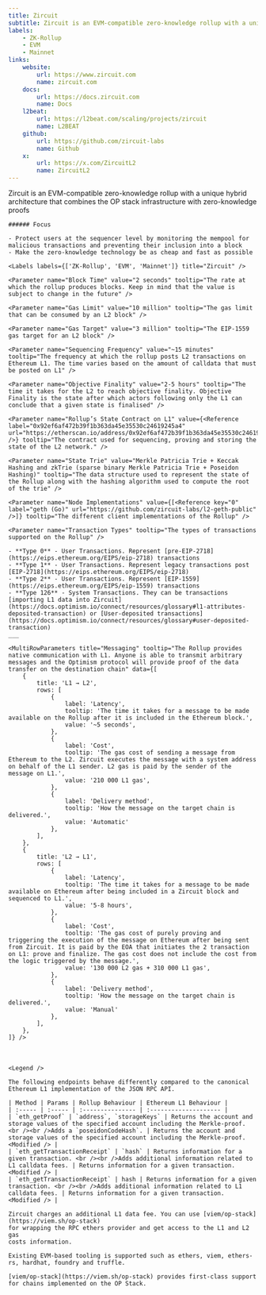 ```yaml
---
title: Zircuit
subtitle: Zircuit is an EVM-compatible zero-knowledge rollup with a unique hybrid architecture that combines the OP stack infrastructure with zero-knowledge proofs
labels:
    - ZK-Rollup
    - EVM
    - Mainnet
links:
    website:
        url: https://www.zircuit.com
        name: zircuit.com
    docs:
        url: https://docs.zircuit.com
        name: Docs
    l2beat:
        url: https://l2beat.com/scaling/projects/zircuit
        name: L2BEAT
    github:
        url: https://github.com/zircuit-labs
        name: Github
    x:
        url: https://x.com/ZircuitL2
        name: ZircuitL2
---
```


<Section title="Overview">
   Zircuit is an EVM-compatible zero-knowledge rollup with a unique hybrid architecture that combines the OP stack infrastructure with zero-knowledge proofs

    ###### Focus

    - Protect users at the sequencer level by monitoring the mempool for malicious transactions and preventing their inclusion into a block
    - Make the zero-knowledge technology be as cheap and fast as possible 

    <Labels labels={['ZK-Rollup', 'EVM', 'Mainnet']} title="Zircuit" />

</Section>

<Section title="General">

    <Parameter name="Block Time" value="2 seconds" tooltip="The rate at which the rollup produces blocks. Keep in mind that the value is subject to change in the future" />

    <Parameter name="Gas Limit" value="10 million" tooltip="The gas limit that can be consumed by an L2 block" />

    <Parameter name="Gas Target" value="3 million" tooltip="The EIP-1559 gas target for an L2 block" />

    <Parameter name="Sequencing Frequency" value="~15 minutes" tooltip="The frequency at which the rollup posts L2 transactions on Ethereum L1. The time varies based on the amount of calldata that must be posted on L1" />

    <Parameter name="Objective Finality" value="2-5 hours" tooltip="The time it takes for the L2 to reach objective finality. Objective Finality is the state after which actors following only the L1 can conclude that a given state is finalised" />

    <Parameter name="Rollup’s State Contract on L1" value={<Reference label="0x92ef6af472b39f1b363da45e35530c24619245a4" url="https://etherscan.io/address/0x92ef6af472b39f1b363da45e35530c24619245a4" />} tooltip="The contract used for sequencing, proving and storing the state of the L2 network." />

    <Parameter name="State Trie" value="Merkle Patricia Trie + Keccak Hashing and zkTrie (sparse binary Merkle Patricia Trie + Poseidon Hashing)" tooltip="The data structure used to represent the state of the Rollup along with the hashing algorithm used to compute the root of the trie" />

    <Parameter name="Node Implementations" value={[<Reference key="0" label="geth (Go)" url="https://github.com/zircuit-labs/l2-geth-public" />]} tooltip="The different client implementations of the Rollup" />

    <Parameter name="Transaction Types" tooltip="The types of transactions supported on the Rollup" />

    - **Type 0** - User Transactions. Represent [pre-EIP-2718](https://eips.ethereum.org/EIPS/eip-2718) transactions
    - **Type 1** - User Transactions. Represent legacy transactions post [EIP-2718](https://eips.ethereum.org/EIPS/eip-2718)
    - **Type 2** - User Transactions. Represent [EIP-1559](https://eips.ethereum.org/EIPS/eip-1559) transactions
    - **Type 126** - System Transactions. They can be transactions [importing L1 data into Zircuit](https://docs.optimism.io/connect/resources/glossary#l1-attributes-deposited-transaction) or [User-deposited transactions](https://docs.optimism.io/connect/resources/glossary#user-deposited-transaction)
    ___

    <MultiRowParameters title="Messaging" tooltip="The Rollup provides native communication with L1. Anyone is able to transmit arbitrary messages and the Optimism protocol will provide proof of the data transfer on the destination chain" data={[
        {
            title: 'L1 → L2',
            rows: [
                {
                    label: 'Latency',
                    tooltip: 'The time it takes for a message to be made available on the Rollup after it is included in the Ethereum block.',
                    value: '~5 seconds',
                },
                {
                    label: 'Cost',
                    tooltip: 'The gas cost of sending a message from Ethereum to the L2. Zircuit executes the message with a system address on behalf of the L1 sender. L2 gas is paid by the sender of the message on L1.',
                    value: '210 000 L1 gas',
                },
                {
                    label: 'Delivery method',
                    tooltip: 'How the message on the target chain is delivered.',
                    value: 'Automatic'
                },
            ],
        },
        {
            title: 'L2 → L1',
            rows: [
                {
                    label: 'Latency',
                    tooltip: 'The time it takes for a message to be made available on Ethereum after being included in a Zircuit block and sequenced to L1.',
                    value: '5-8 hours',
                },
                {
                    label: 'Cost',
                    tooltip: 'The gas cost of purely proving and triggering the execution of the message on Ethereum after being sent from Zircuit. It is paid by the EOA that initiates the 2 transaction on L1: prove and finalize. The gas cost does not include the cost from the logic triggered by the message.',
                    value: '130 000 L2 gas + 310 000 L1 gas',
                },
                {
                    label: 'Delivery method',
                    tooltip: 'How the message on the target chain is delivered.',
                    value: 'Manual'
                },
            ],
        },
    ]} />

</Section>

<Section title="OPCODEs">
    <Table data={opcodes} type="opcodes" />
</Section>

<Section title="Precompiled Contracts">
    <Table data={precompiles} type="precompiles" />
</Section>

<Section title="System Contracts">
    <Table data={system_contracts} type="system_contracts" />
</Section>

<Section title="RPC-API">

    <Legend />

    The following endpoints behave differently compared to the canonical Ethereum L1 implementation of the JSON RPC API.

    | Method | Params | Rollup Behaviour | Ethereum L1 Behaviour |
    | :----- | :----- | :--------------- | :-------------------- |
    | `eth_getProof` | `address`, `storageKeys` | Returns the account and storage values of the specified account including the Merkle-proof. <br /><br />Adds а `poseidonCodeHash`. | Returns the account and storage values of the specified account including the Merkle-proof. <Modified /> |
    | `eth_getTransactionReceipt` | `hash` | Returns information for a given transaction. <br /><br />Adds additional information related to L1 calldata fees. | Returns information for a given transaction. <Modified /> |
    | `eth_getTransactionReceipt` | hash | Returns information for a given transaction. <br /><br />Adds additional information related to L1 calldata fees. | Returns information for a given transaction. <Modified /> |

</Section>

<Section title="Transaction Fees">

    Zircuit charges an additional L1 data fee. You can use [viem/op-stack](https://viem.sh/op-stack)
    for wrapping the RPC ethers provider and get access to the L1 and L2 gas
    costs information.

</Section>

<Section title="Tools">

    Existing EVM-based tooling is supported such as ethers, viem, ethers-rs, hardhat, foundry and truffle.

    [viem/op-stack](https://viem.sh/op-stack) provides first-class support for chains implemented on the OP Stack.

</Section>
